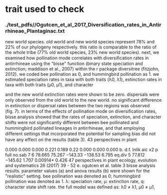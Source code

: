 # trait used to check
### ./test_pdfs//Ogutcen_et_al_2017_Diversification_rates_in_Antirrhineae_Plantaginac.txt
new world species. old world and new world species represent 78% and 22% of our phylogeny respectively. this ratio is comparable to the ratio of the whole tribe (77% old world species, 23% new world species). next, we examined how pollination mode correlates with diversiﬁcation rates in antirrhineae using the \"bisse\" function (binary state speciation and extinction; maddison et al., 2007) within the r package diversitree (fitzjohn, 2012). we coded bee pollination as 0, and hummingbird pollination as 1. we estimated speciation rates in taxa with both traits (λ0, λ1), extinction rates in taxa with both traits (μ0, μ1), and character

and the new world extinction rates were shown to be zero. dispersals were only observed from the old world to the new world. no signiﬁcant diﬀerence in extinction or dispersal rates between the two regions was observed (fig. 7). in terms of the eﬀects of pollination mode on diversiﬁcation rates, bisse analysis showed that the rates of speciation, extinction, and character shifts were not signiﬁcantly diﬀerent between bee pollinated and hummingbird pollinated lineages in antirrhineae, and that employing diﬀerent settings that incorporated the potential for sampling bias did not have any eﬀect on the results (table 3). 43 perspectives in plant

0.000 0.000 0.000 0.221 0.189 0.22 0.000 0.000 0.000 b. d.f. lnlik aic x2 p full no.sab 7 6 78.665 75.267 −143.33 −138.53 6.795 eq.div 5 77.812 −145.62 1.707 0.00914* 0.426 47 perspectives in plant ecology, evolution and systematics 26 (2017) 39 - 52 e. ogutcen et al. table 3 bisse analysis results. parameter values (a) and anova results (b) were shown for the \"realistic\" setting. bee pollination was denoted as 0; hummingbird pollination was denoted as 1. λ: speciation rate, μ: extinction rate, q: character state shift rate. the full model was deﬁned as: λ0 ≠ λ1, μ0 ≠ μ1,

